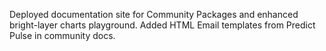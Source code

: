Deployed documentation site for Community Packages and enhanced bright-layer charts playground. Added HTML Email templates from Predict Pulse in community docs.
